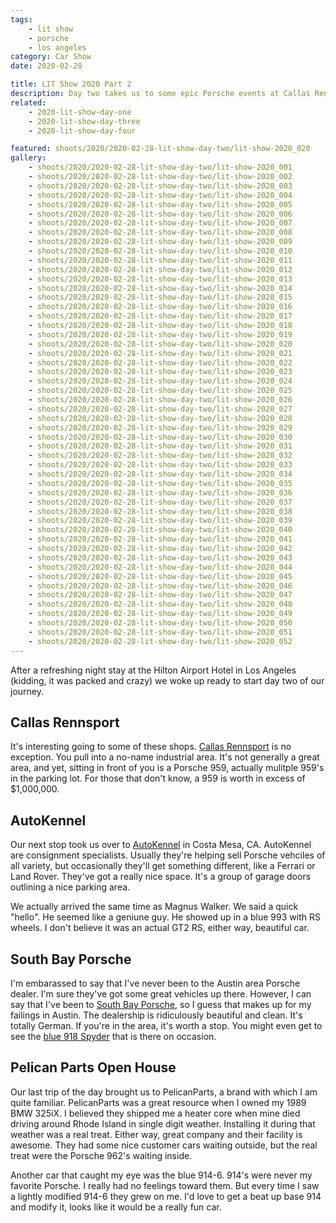 ```yaml
---
tags:
    - lit show
    - porsche
    - los angeles
category: Car Show
date: 2020-02-28

title: LIT Show 2020 Part 2
description: Day two takes us to some epic Porsche events at Callas Rennsport, Auto Kennel and Pelican Parts.
related:
    - 2020-lit-show-day-one
    - 2020-lit-show-day-three
    - 2020-lit-show-day-four

featured: shoots/2020/2020-02-28-lit-show-day-two/lit-show-2020_020
gallery:
    - shoots/2020/2020-02-28-lit-show-day-two/lit-show-2020_001
    - shoots/2020/2020-02-28-lit-show-day-two/lit-show-2020_002
    - shoots/2020/2020-02-28-lit-show-day-two/lit-show-2020_003
    - shoots/2020/2020-02-28-lit-show-day-two/lit-show-2020_004
    - shoots/2020/2020-02-28-lit-show-day-two/lit-show-2020_005
    - shoots/2020/2020-02-28-lit-show-day-two/lit-show-2020_006
    - shoots/2020/2020-02-28-lit-show-day-two/lit-show-2020_007
    - shoots/2020/2020-02-28-lit-show-day-two/lit-show-2020_008
    - shoots/2020/2020-02-28-lit-show-day-two/lit-show-2020_009
    - shoots/2020/2020-02-28-lit-show-day-two/lit-show-2020_010
    - shoots/2020/2020-02-28-lit-show-day-two/lit-show-2020_011
    - shoots/2020/2020-02-28-lit-show-day-two/lit-show-2020_012
    - shoots/2020/2020-02-28-lit-show-day-two/lit-show-2020_013
    - shoots/2020/2020-02-28-lit-show-day-two/lit-show-2020_014
    - shoots/2020/2020-02-28-lit-show-day-two/lit-show-2020_015
    - shoots/2020/2020-02-28-lit-show-day-two/lit-show-2020_016
    - shoots/2020/2020-02-28-lit-show-day-two/lit-show-2020_017
    - shoots/2020/2020-02-28-lit-show-day-two/lit-show-2020_018
    - shoots/2020/2020-02-28-lit-show-day-two/lit-show-2020_019
    - shoots/2020/2020-02-28-lit-show-day-two/lit-show-2020_020
    - shoots/2020/2020-02-28-lit-show-day-two/lit-show-2020_021
    - shoots/2020/2020-02-28-lit-show-day-two/lit-show-2020_022
    - shoots/2020/2020-02-28-lit-show-day-two/lit-show-2020_023
    - shoots/2020/2020-02-28-lit-show-day-two/lit-show-2020_024
    - shoots/2020/2020-02-28-lit-show-day-two/lit-show-2020_025
    - shoots/2020/2020-02-28-lit-show-day-two/lit-show-2020_026
    - shoots/2020/2020-02-28-lit-show-day-two/lit-show-2020_027
    - shoots/2020/2020-02-28-lit-show-day-two/lit-show-2020_028
    - shoots/2020/2020-02-28-lit-show-day-two/lit-show-2020_029
    - shoots/2020/2020-02-28-lit-show-day-two/lit-show-2020_030
    - shoots/2020/2020-02-28-lit-show-day-two/lit-show-2020_031
    - shoots/2020/2020-02-28-lit-show-day-two/lit-show-2020_032
    - shoots/2020/2020-02-28-lit-show-day-two/lit-show-2020_033
    - shoots/2020/2020-02-28-lit-show-day-two/lit-show-2020_034
    - shoots/2020/2020-02-28-lit-show-day-two/lit-show-2020_035
    - shoots/2020/2020-02-28-lit-show-day-two/lit-show-2020_036
    - shoots/2020/2020-02-28-lit-show-day-two/lit-show-2020_037
    - shoots/2020/2020-02-28-lit-show-day-two/lit-show-2020_038
    - shoots/2020/2020-02-28-lit-show-day-two/lit-show-2020_039
    - shoots/2020/2020-02-28-lit-show-day-two/lit-show-2020_040
    - shoots/2020/2020-02-28-lit-show-day-two/lit-show-2020_041
    - shoots/2020/2020-02-28-lit-show-day-two/lit-show-2020_042
    - shoots/2020/2020-02-28-lit-show-day-two/lit-show-2020_043
    - shoots/2020/2020-02-28-lit-show-day-two/lit-show-2020_044
    - shoots/2020/2020-02-28-lit-show-day-two/lit-show-2020_045
    - shoots/2020/2020-02-28-lit-show-day-two/lit-show-2020_046
    - shoots/2020/2020-02-28-lit-show-day-two/lit-show-2020_047
    - shoots/2020/2020-02-28-lit-show-day-two/lit-show-2020_048
    - shoots/2020/2020-02-28-lit-show-day-two/lit-show-2020_049
    - shoots/2020/2020-02-28-lit-show-day-two/lit-show-2020_050
    - shoots/2020/2020-02-28-lit-show-day-two/lit-show-2020_051
    - shoots/2020/2020-02-28-lit-show-day-two/lit-show-2020_052
---
```


After a refreshing night stay at the Hilton Airport Hotel in Los Angeles (kidding, it was packed and crazy) we woke up ready to start day two of our journey.

## Callas Rennsport

It's interesting going to some of these shops. [Callas Rennsport](https://www.callasrennsport.com/) is no exception. You pull into a no-name industrial area. It's not generally a great area, and yet, sitting in front of you is a Porsche 959, actually mulitple 959's in the parking lot. For those that don't know, a 959 is worth in excess of $1,000,000.

## AutoKennel

Our next stop took us over to [AutoKennel](https://autokennel.com/) in Costa Mesa, CA. AutoKennel are consignment specialists. Usually they're helping sell Porsche vehciles of all variety, but occasionally they'll get something different, like a Ferrari or Land Rover. They've got a really nice space. It's a group of garage doors outlining a nice parking area.

We actually arrived the same time as Magnus Walker. We said a quick "hello". He seemed like a geniune guy. He showed up in a blue 993 with RS wheels. I don't believe it was an actual GT2 RS, either way, beautiful car.

## South Bay Porsche

I'm embarassed to say that I've never been to the Austin area Porsche dealer. I'm sure they've got some great vehicles up there. However, I can say that I've been to [South Bay Porsche](https://www.porschesouthbay.com/), so I guess that makes up for my failings in Austin. The dealership is ridiculously beautiful and clean. It's totally German. If you're in the area, it's worth a stop. You might even get to see the [blue 918 Spyder](https://www.google.com/maps/place/Porsche+South+Bay/@33.899252,-118.3719878,3a,91.2y,90t/data=!3m8!1e2!3m6!1sAF1QipOf61b3wqAYxE4FzwpaDnv6tW4xnDLVMYIR2A3M!2e10!3e12!6shttps:%2F%2Flh5.googleusercontent.com%2Fp%2FAF1QipOf61b3wqAYxE4FzwpaDnv6tW4xnDLVMYIR2A3M%3Dw203-h135-k-no!7i1200!8i800!4m5!3m4!1s0x80dd4a56efd17825:0xa4516fa00e7a781a!8m2!3d33.898877!4d-118.371598) that is there on occasion.

## Pelican Parts Open House

Our last trip of the day brought us to PelicanParts, a brand with which I am quite familiar. PelicanParts was a great resource when I owned my 1989 BMW 325iX. I believed they shipped me a heater core when mine died driving around Rhode Island in single digit weather. Installing it during that weather was a real treat. Either way, great company and their facility is awesome. They had some nice customer cars waiting outside, but the real treat were the Porsche 962's waiting inside.

Another car that caught my eye was the blue 914-6. 914's were never my favorite Porsche. I really had no feelings toward them. But every time I saw a lightly modified 914-6 they grew on me. I'd love to get a beat up base 914 and modify it, looks like it would be a really fun car.
